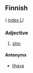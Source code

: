 ==Finnish==
( [[Wiktionary:Finnish_index_l|index L]])

===Adjective===

# [[slim]].

====Antonyms====

*[[lihava]]